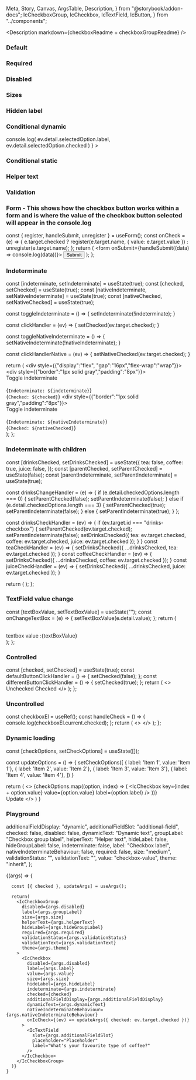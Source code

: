  Meta,
  Story,
  Canvas,
  ArgsTable,
  Description,
} from "@storybook/addon-docs";
  IcCheckboxGroup,
  IcCheckbox,
  IcTextField,
  IcButton,
} from "../components";

<Meta title="Checkbox" component={IcCheckboxGroup} />

<Description markdown={checkboxReadme + checkboxGroupReadme} />

### Default

<Canvas>
  <Story name="Default">
    <IcCheckboxGroup label="This is a label" name="1">
      <IcCheckbox value="valueName1" label="Unselected / Default" />
      <IcCheckbox value="valueName2" label="Selected / Default" checked />
      <IcCheckbox value="valueName3" label="Unselected / Disabled" disabled />
    </IcCheckboxGroup>
  </Story>
</Canvas>

### Required

<Canvas>
  <Story name="Required">
    <IcCheckboxGroup label="This is a label" required name="1">
      <IcCheckbox value="valueName1" label="Unselected / Default" />
      <IcCheckbox value="valueName2" label="Selected / Default" checked />
      <IcCheckbox value="valueName3" label="Unselected / Disabled" disabled />
    </IcCheckboxGroup>
  </Story>
</Canvas>

### Disabled

<Canvas>
  <Story name="Disabled">
    <IcCheckboxGroup label="This is a label" name="1" disabled>
      <IcCheckbox value="valueName1" label="Unselected / Disabled 1" disabled />
      <IcCheckbox value="valueName2" label="Unselected / Disabled 2" disabled />
      <IcCheckbox value="valueName3" label="Unselected / Disabled 3" disabled />
      <IcCheckbox
        value="valueName4"
        label="Selected / Disabled"
        disabled
        checked
      />
    </IcCheckboxGroup>
  </Story>
</Canvas>

### Sizes

<Canvas>
  <Story name="Sizes">
    <IcCheckboxGroup
      size="large"
      label="These are checkboxes with the 'size' attribute set on them individually"
      name="group1"
    >
      <IcCheckbox
        size="small"
        value="valueName1"
        label="Unselected / Default"
      />
      <IcCheckbox
        size="medium"
        value="valueName2"
        label="Selected / Default"
        checked
      />
      <IcCheckbox
        size="large"
        value="valueName3"
        label="Unselected / Disabled"
        disabled
      />
    </IcCheckboxGroup>
    <IcCheckboxGroup
      size="small"
      label="This is a checkbox group with small checkboxes"
      name="group2"
    >
      <IcCheckbox value="valueName1" label="Unselected / Default" />
      <IcCheckbox value="valueName2" label="Selected / Default" checked />
      <IcCheckbox value="valueName3" label="Unselected / Disabled" disabled />
    </IcCheckboxGroup>
    <IcCheckboxGroup
      size="medium"
      label="This is a checkbox group with default-sized checkboxes"
      name="group3"
    >
      <IcCheckbox value="valueName1" label="Unselected / Default" />
      <IcCheckbox value="valueName2" label="Selected / Default" checked />
      <IcCheckbox value="valueName3" label="Unselected / Disabled" disabled />
    </IcCheckboxGroup>
    <IcCheckboxGroup
      size="large"
      label="This is a checkbox group with large checkboxes"
      name="group4"
    >
      <IcCheckbox value="valueName1" label="Unselected / Default" />
      <IcCheckbox value="valueName2" label="Selected / Default" checked />
      <IcCheckbox value="valueName3" label="Unselected / Disabled" disabled />
    </IcCheckboxGroup>
  </Story>
</Canvas>

### Hidden label

<Canvas>
  <Story name="Hidden label">
    <IcCheckboxGroup label="This is a label" hideLabel name="1">
      <IcCheckbox value="valueName1" label="Unselected / Default" />
      <IcCheckbox value="valueName2" label="Selected / Default" checked />
      <IcCheckbox value="valueName3" label="Unselected / Disabled" disabled />
    </IcCheckboxGroup>
  </Story>
</Canvas>

### Conditional dynamic

<Canvas>
  <Story name="Conditional dynamic">
    <IcCheckboxGroup
      label="Conditional dynamic"
      name="1"
      onIcChange={(ev) =>
        console.log(
          ev.detail.selectedOption.label,
          ev.detail.selectedOption.checked
        )
      }
    >
      <IcCheckbox
        additionalFieldDisplay="dynamic"
        value="valueName1"
        label="option1"
      >
        <IcTextField
          slot="additional-field"
          placeholder="Placeholder"
          label="What's your favourite type of coffee?"
        />
      </IcCheckbox>
      <IcCheckbox
        additionalFieldDisplay="dynamic"
        value="valueName2"
        label="option2 - error example"
      >
        <IcTextField
          validationStatus="error"
          validationText="now it has really gone to (coffee) pot"
          slot="additional-field"
          placeholder="Placeholder"
          label="What's your favourite type of coffee?"
        />
      </IcCheckbox>
      <IcCheckbox
        additionalFieldDisplay="dynamic"
        value="valueName3"
        label="option3"
      >
        <IcTextField
          slot="additional-field"
          placeholder="Placeholder"
          label="What's your favourite type of coffee?"
        />
      </IcCheckbox>
    </IcCheckboxGroup>
  </Story>
</Canvas>

### Conditional static

<Canvas>
  <Story name="Conditional static" parameters={{ loki: { skip: true } }}>
    <IcCheckboxGroup label=" Conditional static " name="1">
      <IcCheckbox value="valueName1" label="option1">
        <IcTextField
          slot="additional-field"
          label="What's your favourite type of coffee?"
        />
      </IcCheckbox>
      <IcCheckbox value="valueName2" label="option2" />
    </IcCheckboxGroup>
  </Story>
</Canvas>

### Helper text

<Canvas>
  <Story name="Helper text">
    <IcCheckboxGroup label="This is a label" name="1" helperText="Helper text">
      <IcCheckbox value="valueName1" label="Unselected / Default" />
      <IcCheckbox value="valueName2" label="Selected / Default" checked />
      <IcCheckbox value="valueName3" label="Unselected / Disabled" disabled />
    </IcCheckboxGroup>
  </Story>
</Canvas>

### Validation

<Canvas>
  <Story name="Validation">
    <IcCheckboxGroup
      label="This is a label"
      name="1"
      validationStatus="error"
      validationText="Error message"
    >
      <IcCheckbox value="valueName1" label="Unselected / Default" />
      <IcCheckbox value="valueName2" label="Selected / Default" checked />
      <IcCheckbox value="valueName3" label="Unselected / Disabled" disabled />
    </IcCheckboxGroup>
  </Story>
</Canvas>

### Form - This shows how the checkbox button works within a form and is where the value of the checkbox button selected will appear in the console.log

  const { register, handleSubmit, unregister } = useForm();
  const onCheck = (e) => {
    e.target.checked
      ? register(e.target.name, { value: e.target.value })
      : unregister(e.target.name);
  };
  return (
    <form onSubmit={handleSubmit((data) => console.log(data))}>
      <IcCheckboxGroup label="This is a label" name="1">
        <IcCheckbox
          name="checkbox1"
          value="valueName1"
          label="Unselected / Default"
          onIcCheck={onCheck}
        />
        <IcCheckbox
          name="checkbox2"
          value="valueName2"
          label="Selected / Default"
          onIcCheck={onCheck}
        />
        <IcCheckbox
          name="checkbox3"
          value="valueName3"
          label="Unselected / Disabled"
          Disabled
        />
      </IcCheckboxGroup>
      <input type="submit" value="Submit" />
    </form>
  );
};

<Canvas>
  <Story name="Form">
    <Form />
  </Story>
</Canvas>

### Indeterminate

  const [indeterminate, setIndeterminate] = useState(true);
  const [checked, setChecked] = useState(true);
  const [nativeIndeterminate, setNativeIndeterminate] = useState(true);
  const [nativeChecked, setNativeChecked] = useState(true);
  
  const toggleIndeterminate = () => {
    setIndeterminate(!indeterminate);
  }

  const clickHandler = (ev) => {
    setChecked(ev.target.checked);
  }

  const toggleNativeIndeterminate = () => {
    setNativeIndeterminate(!nativeIndeterminate);
  }

  const clickHandlerNative = (ev) => {
    setNativeChecked(ev.target.checked);
  }

  return (
    <div style={{"display":"flex", "gap":"16px","flex-wrap":"wrap"}}>
      <div style={{"border":"1px solid gray","padding":"8px"}}>
        <IcCheckboxGroup label="'native-indeterminate-behavior'=false" name="indeterminate">
          <IcCheckbox
            value="indeterminate"
            label="Indeterminate checkbox"
            checked={checked}
            indeterminate={indeterminate}
            onClick={clickHandler}
          />
        </IcCheckboxGroup>
        <br />
        <IcButton onClick={toggleIndeterminate}>Toggle indeterminate</IcButton>
        <br />
        <br />
        <span>{`Indeterminate: ${indeterminate}`}</span>
        <br />
        <span>{`Checked: ${checked}`}</span>
      </div>
      <div style={{"border":"1px solid gray","padding":"8px"}}>
        <IcCheckboxGroup label="'native-indeterminate-behavior'=true" name="native-indeterminate">
          <IcCheckbox
            value="native-indeterminate"
            label="Indeterminate checkbox"
            checked={nativeChecked}
            indeterminate={nativeIndeterminate}
            onClick={clickHandlerNative}
            nativeIndeterminateBehaviour
          />
        </IcCheckboxGroup>
        <br />
        <IcButton onClick={toggleNativeIndeterminate}>Toggle indeterminate</IcButton>
        <br />
        <br />
        <span>{`Indeterminate: ${nativeIndeterminate}`}</span>
        <br />
        <span>{`Checked: ${nativeChecked}`}</span>
      </div>  
    </div>
  );
};

<Canvas>
  <Story name="Indeterminate">
    <Indeterminate />
  </Story>
</Canvas>

### Indeterminate with children

  const [drinksChecked, setDrinksChecked] = useState({
    tea: false,
    coffee: true,
    juice: false,
  });
  const [parentChecked, setParentChecked] = useState(false);
  const [parentIndeterminate, setParentIndeterminate] = useState(true);

  const drinksChangeHandler = (e) => {
    if (e.detail.checkedOptions.length === 0) {
      setParentChecked(false);
      setParentIndeterminate(false);
    } else if (e.detail.checkedOptions.length === 3) {
      setParentChecked(true);
      setParentIndeterminate(false);
    } else {
      setParentIndeterminate(true);
    }
  };

  const drinksCheckHandler = (ev) => {
    if (ev.target.id === "drinks-checkbox") {
      setParentChecked(ev.target.checked);
      setParentIndeterminate(false);
      setDrinksChecked({ tea: ev.target.checked, coffee: ev.target.checked, juice: ev.target.checked });
    }
  }
  const teaCheckHandler = (ev) => {
    setDrinksChecked({ ...drinksChecked, tea: ev.target.checked });
  }
  const coffeeCheckHandler = (ev) => {
    setDrinksChecked({ ...drinksChecked, coffee: ev.target.checked });
  }
  const juiceCheckHandler = (ev) => {
    setDrinksChecked({ ...drinksChecked, juice: ev.target.checked });
  }

  return (
    <IcCheckboxGroup label="Liked things" name="1">
      <IcCheckbox
        id="drinks-checkbox"
        value="drinks"
        label="Drinks"
        checked={parentChecked}
        indeterminate={parentIndeterminate}
        nativeIndeterminateBehaviour
        onIcCheck={drinksCheckHandler}
      >
        <IcCheckboxGroup
          name="2"
          label="Drinks"
          hideLabel
          slot="additional-field"
          onIcChange={drinksChangeHandler}
        >
          <IcCheckbox value="tea" label="Tea" checked={drinksChecked.tea} onIcCheck={teaCheckHandler}/>
          <IcCheckbox value="coffee" label="Coffee" checked={drinksChecked.coffee} onIcCheck={coffeeCheckHandler}/>
          <IcCheckbox value="juice" label="Juice" checked={drinksChecked.juice} onIcCheck={juiceCheckHandler}/>
        </IcCheckboxGroup>
      </IcCheckbox>
    </IcCheckboxGroup>
  );
};

<Canvas>
  <Story name="Indeterminate with children">
    <IndeterminateWithChildren />
  </Story>
</Canvas>

### TextField value change

  const [textBoxValue, setTextBoxValue] = useState("");
  const onChangeTextBox = (e) => {
    setTextBoxValue(e.detail.value);
  };
  return (
    <div>
      <IcCheckboxGroup label="This is a label" name="1">
        <IcCheckbox
          additionalFieldDisplay="static"
          value="valueName1"
          label="option1"
        >
          <IcTextField
            slot="additional-field"
            placeholder="Placeholder"
            label="What's your favourite type of coffee?"
            onIcChange={onChangeTextBox}
          />
        </IcCheckbox>
      </IcCheckboxGroup>
      <br />
      <div>textbox value :{textBoxValue}</div>
    </div>
  );
};

<Canvas>
  <Story name="TextField value change">
    <TextField />
  </Story>
</Canvas>

### Controlled

  const [checked, setChecked] = useState(true);
  const defaultButtonClickHandler = () => {
    setChecked(false);
  };
  const differentButtonClickHandler = () => {
    setChecked(true);
  };
  return (
    <>
      <IcCheckbox checked={checked} label="Label" value="valueName1" />
      <IcButton variant="primary" onClick={defaultButtonClickHandler}>
        Unchecked
      </IcButton>
      <IcButton variant="primary" onClick={differentButtonClickHandler}>
        Checked
      </IcButton>
    </>
  );
};

<Canvas>
  <Story name="Controlled">
    <Controlled />
  </Story>
</Canvas>

### Uncontrolled

  const checkboxEl = useRef();
  const handleCheck = () => {
    console.log(checkboxEl.current.checked);
  };
  return (
    <>
      <IcCheckbox
        ref={checkboxEl}
        label="Label"
        value="valueName1"
        onIcCheck={handleCheck}
      />
    </>
  );
};

<Canvas>
  <Story name="Uncontrolled">
    <Uncontrolled />
  </Story>
</Canvas>

### Dynamic loading

  const [checkOptions, setCheckOptions] = useState([]);
  
  const updateOptions = () => {
    setCheckOptions([
      { label: 'Item 1', value: 'Item 1'},
      { label: 'Item 2', value: 'Item 2'},
      { label: 'Item 3', value: 'Item 3'},
      { label: 'Item 4', value: 'Item 4'},
    ])
  }

  return (
  <>
    <IcCheckboxGroup label="What is your favourite coffee?" name="checkbox-group-1">
      {checkOptions.map((option, index) => (
        <IcCheckbox
          key={index + option.value}
          value={option.value}
          label={option.label}
        />
      ))}
    </IcCheckboxGroup>
    <br />
    <IcButton onClick={updateOptions}>Update</IcButton>
  </>
  ) 
}

<Canvas>
  <Story name="Dynamic loading">
    <CheckOptionsDynamic />
  </Story>
</Canvas>


### Playground

  additionalFieldDisplay: "dynamic",
  additionalFieldSlot: "additional-field",
  checked: false,
  disabled: false,
  dynamicText: "Dynamic text",
  groupLabel: "Checkbox group label",
  helperText: "Helper text",
  hideLabel: false,
  hideGroupLabel: false,
  indeterminate: false,
  label: "Checkbox label",
  nativeIndeterminateBehaviour: false,
  required: false,
  size: "medium",  
  validationStatus: "",
  validationText: "",
  value: "checkbox-value",
  theme: "inherit",
};       

<Canvas>
  <Story
    args={defaultArgs}
    argTypes={{
      additionalFieldDisplay: {
        options: ["dynamic", "static"],
        control: { type: "inline-radio" },
      },
      additionalFieldSlot: {
        options: ["additional-field", ""],
        control: { type: "select" },
      },
      size: {
        options: ["medium", "large", "small"],
        control: { type: "inline-radio" },
      },
      validationStatus: {
        options: ["warning", "error", "success", ""],
        control: { type: "select" }
      },
      theme: {
        options: ["light", "dark", "inherit"],
        control: { type: "inline-radio" }
      }
    }}
    name="Playground"
  >
    {(args) => {

      const [{ checked }, updateArgs] = useArgs();
      
      return(
        <IcCheckboxGroup 
          disabled={args.disabled} 
          label={args.groupLabel} 
          size={args.size} 
          helperText={args.helperText} 
          hideLabel={args.hideGroupLabel} 
          required={args.required}
          validationStatus={args.validationStatus}
          validationText={args.validationText}
          theme={args.theme}
        >
          <IcCheckbox
            disabled={args.disabled}
            label={args.label}
            value={args.value}
            size={args.size}
            hideLabel={args.hideLabel}
            indeterminate={args.indeterminate}
            checked={checked}
            additionalFieldDisplay={args.additionalFieldDisplay}
            dynamicText={args.dynamicText}
            nativeIndeterminateBehaviour={args.nativeIndeterminateBehaviour}
            onIcCheck={(ev) => updateArgs({ checked: ev.target.checked })}
          >
            <IcTextField
              slot={args.additionalFieldSlot}
              placeholder="Placeholder"
              label="What's your favourite type of coffee?"
            />
          </IcCheckbox>
        </IcCheckboxGroup>
      )}
    }
  </Story>
</Canvas>

